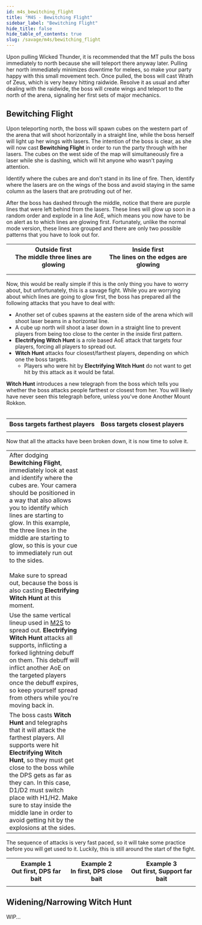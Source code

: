 ```yaml
---
id: m4s_bewitching_flight
title: "M4S - Bewitching Flight"
sidebar_label: "Bewitching Flight"
hide_title: false
hide_table_of_contents: true
slug: /savage/m4s/bewitching_flight
---
```


Upon pulling Wicked Thunder, it is recommended that the MT pulls the boss immediately to north because she will teleport there anyway later. Pulling her north immediately minimizes downtime for melees, so make your party happy with this small movement tech. Once pulled, the boss will cast <Raidwide>Wrath of Zeus</Raidwide>, which is very heavy hitting raidwide. Resolve it as usual and after dealing with the raidwide, the boss will create wings and teleport to the north of the arena, signaling her first sets of major mechanics.

## Bewitching Flight

Upon teleporting north, the boss will spawn cubes on the western part of the arena that will shoot horizontally in a straight line, while the boss herself will light up her wings with lasers. The intention of the boss is clear, as she will now cast <strong>Bewitching Flight</strong> in order to run the party through with her lasers. The cubes on the west side of the map will simultaneously fire a laser while she is dashing, which will hit anyone who wasn't paying attention.

Identify where the cubes are and don't stand in its line of fire. Then, identify where the lasers are on the wings of the boss and avoid staying in the same column as the lasers that are protruding out of her.

<KittenAsset path='m4s/bewitching_flight_1.gif' />

After the boss has dashed through the middle, notice that there are purple lines that were left behind from the lasers. These lines will glow up soon in a random order and explode in a line AoE, which means you now have to be on alert as to which lines are glowing first. Fortunately, unlike the normal mode version, these lines are grouped and there are only two possible patterns that you have to look out for.

<table width='70%'>
    <tr>
        <th>Outside first<br />The middle three lines are glowing</th>
        <th>Inside first<br />The lines on the edges are glowing</th>
    </tr>
    <tr>
        <td><KittenAsset path='m4s/bewitching_flight_out_lasers_1.png' /></td>
        <td><KittenAsset path='m4s/bewitching_flight_in_lasers_1.png' /></td>
    </tr>
    <tr>
        <td><KittenAsset path='m4s/bewitching_flight_out_lasers_2.png' /></td>
        <td><KittenAsset path='m4s/bewitching_flight_in_lasers_2.png' /></td>
    </tr>
</table>

Now, this would be really simple if this is the only thing you have to worry about, but unfortunately, this is a savage fight. While you are worrying about which lines are going to glow first, the boss has prepared all the following attacks that you have to deal with:

- Another set of cubes spawns at the eastern side of the arena which will shoot laser beams in a horizontal line.
- A cube up north will shoot a laser down in a straight line to prevent players from being too close to the center in the inside first pattern.
- **Electrifying Witch Hunt** is a role based AoE attack that targets four players, forcing all players to spread out.
- **Witch Hunt** attacks four closest/farthest players, depending on which one the boss targets.  
  - Players who were hit by **Electrifying Witch Hunt** do not want to get hit by this attack as it would be fatal.

<strong>Witch Hunt</strong> introduces a new telegraph from the boss which tells you whether the boss attacks people farthest or closest from her. You will likely have never seen this telegraph before, unless you've done Another Mount Rokkon.
<br /><br />

<table width='70%'>
    <tr>
        <th>Boss targets farthest players</th>
        <th>Boss targets closest players</th>
    </tr>
    <tr>
        <td><KittenAsset path='m4s/farthest.png' /></td>
        <td><KittenAsset path='m4s/closest.png' /></td>
    </tr>
</table>

Now that all the attacks have been broken down, it is now time to solve it.

<table width='80%'>
    <tr>
        <td width='40%'>After dodging <strong>Bewitching Flight</strong>, immediately look at east and identify where the cubes are. Your camera should be positioned in a way that also allows you to identify which lines are starting to glow. In this example, the three lines in the middle are starting to glow, so this is your cue to immediately run out to the sides.<br /><br />Make sure to spread out, because the boss is also casting <strong>Electrifying Witch Hunt</strong> at this moment.</td>
        <td><KittenAsset path='m4s/bewitching_flight_part1.png' /></td>
    </tr>
    <tr>
        <td>Use the same vertical lineup used in <a href="/savage/m2s">M2S</a> to spread out. <strong>Electrifying Witch Hunt</strong> attacks all supports, inflicting a forked lightning debuff on them. This debuff will inflict another AoE on the targeted players once the debuff expires, so keep yourself spread from others while you're moving back in.</td>
        <td><KittenAsset path='m4s/bewitching_flight_part2.png' /></td>
    </tr>
    <tr>
        <td>The boss casts <strong>Witch Hunt</strong> and telegraphs that it will attack the farthest players. All supports were hit <strong>Electrifying Witch Hunt</strong>, so they must get close to the boss while the DPS gets as far as they can. In this case, D1/D2 must switch place with H1/H2. Make sure to stay inside the middle lane in order to avoid getting hit by the explosions at the sides.</td>
        <td><KittenAsset path='m4s/bewitching_flight_part3.png' /></td>
    </tr>
</table>

The sequence of attacks is very fast paced, so it will take some practice before you will get used to it. Luckily, this is still around the start of the fight.

<table>
    <tr>
        <th>Example 1<br />Out first, DPS far bait</th>
        <th>Example 2<br />In first, DPS close bait</th>
        <th>Example 3<br />Out first, Support far bait</th>
    </tr>
    <tr>
        <td><KittenAsset path='m4s/bewitching_flight_example1.gif' /></td>
        <td><KittenAsset path='m4s/bewitching_flight_example2.gif' /></td>
        <td><KittenAsset path='m4s/bewitching_flight_example3.gif' /></td>
    </tr>
</table>


## Widening/Narrowing Witch Hunt

WIP...